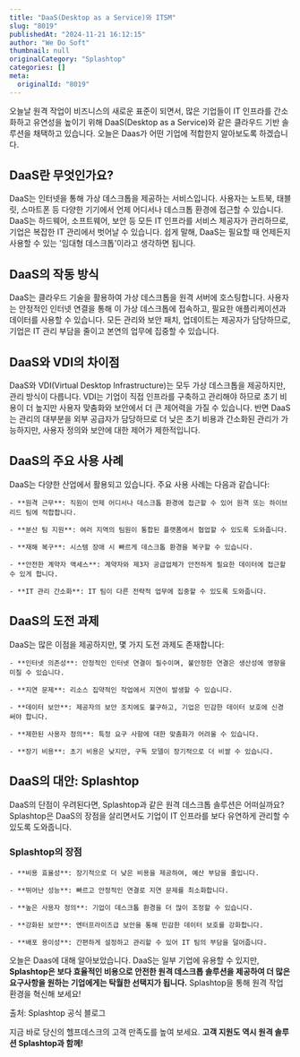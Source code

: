 ```yaml
---
title: "DaaS(Desktop as a Service)와 ITSM"
slug: "8019"
publishedAt: "2024-11-21 16:12:15"
author: "We Do Soft"
thumbnail: null
originalCategory: "Splashtop"
categories: []
meta:
  originalId: "8019"
---
```


오늘날 원격 작업이 비즈니스의 새로운 표준이 되면서, 많은 기업들이 IT 인프라를 간소화하고 유연성을 높이기 위해 DaaS(Desktop as a Service)와 같은 클라우드 기반 솔루션을 채택하고 있습니다.
오늘은 Daas가 어떤 기업에 적합한지 알아보도록 하겠습니다.

## DaaS란 무엇인가요?

DaaS는 인터넷을 통해 가상 데스크톱을 제공하는 서비스입니다. 사용자는 노트북, 태블릿, 스마트폰 등 다양한 기기에서 언제 어디서나 데스크톱 환경에 접근할 수 있습니다. DaaS는 하드웨어, 소프트웨어, 보안 등 모든 IT 인프라를 서비스 제공자가 관리하므로, 기업은 복잡한 IT 관리에서 벗어날 수 있습니다. 쉽게 말해, DaaS는 필요할 때 언제든지 사용할 수 있는 '임대형 데스크톱'이라고 생각하면 됩니다.

## DaaS의 작동 방식

DaaS는 클라우드 기술을 활용하여 가상 데스크톱을 원격 서버에 호스팅합니다. 사용자는 안정적인 인터넷 연결을 통해 이 가상 데스크톱에 접속하고, 필요한 애플리케이션과 데이터를 사용할 수 있습니다. 모든 관리와 보안 패치, 업데이트는 제공자가 담당하므로, 기업은 IT 관리 부담을 줄이고 본연의 업무에 집중할 수 있습니다.

## DaaS와 VDI의 차이점

DaaS와 VDI(Virtual Desktop Infrastructure)는 모두 가상 데스크톱을 제공하지만, 관리 방식이 다릅니다. VDI는 기업이 직접 인프라를 구축하고 관리해야 하므로 초기 비용이 더 높지만 사용자 맞춤화와 보안에서 더 큰 제어력을 가질 수 있습니다. 반면 DaaS는 관리의 대부분을 외부 공급자가 담당하므로 더 낮은 초기 비용과 간소화된 관리가 가능하지만, 사용자 정의와 보안에 대한 제어가 제한적입니다.

## DaaS의 주요 사용 사례

DaaS는 다양한 산업에서 활용되고 있습니다. 주요 사용 사례는 다음과 같습니다:

 	- **원격 근무**: 직원이 언제 어디서나 데스크톱 환경에 접근할 수 있어 원격 또는 하이브리드 팀에 적합합니다.

 	- **분산 팀 지원**: 여러 지역의 팀원이 통합된 플랫폼에서 협업할 수 있도록 도와줍니다.

 	- **재해 복구**: 시스템 장애 시 빠르게 데스크톱 환경을 복구할 수 있습니다.

 	- **안전한 계약자 액세스**: 계약자와 제3자 공급업체가 안전하게 필요한 데이터에 접근할 수 있게 합니다.

 	- **IT 관리 간소화**: IT 팀이 다른 전략적 업무에 집중할 수 있도록 도와줍니다.

## DaaS의 도전 과제

DaaS는 많은 이점을 제공하지만, 몇 가지 도전 과제도 존재합니다:

 	- **인터넷 의존성**: 안정적인 인터넷 연결이 필수이며, 불안정한 연결은 생산성에 영향을 미칠 수 있습니다.

 	- **지연 문제**: 리소스 집약적인 작업에서 지연이 발생할 수 있습니다.

 	- **데이터 보안**: 제공자의 보안 조치에도 불구하고, 기업은 민감한 데이터 보호에 신경 써야 합니다.

 	- **제한된 사용자 정의**: 특정 요구 사항에 대한 맞춤화가 어려울 수 있습니다.

 	- **장기 비용**: 초기 비용은 낮지만, 구독 모델이 장기적으로 더 비쌀 수 있습니다.

## DaaS의 대안: Splashtop

DaaS의 단점이 우려된다면, Splashtop과 같은 원격 데스크톱 솔루션은 어떠실까요?
Splashtop은 DaaS의 장점을 살리면서도 기업이 IT 인프라를 보다 유연하게 관리할 수 있도록 도와줍니다.

### Splashtop의 장점

 	- **비용 효율성**: 장기적으로 더 낮은 비용을 제공하여, 예산 부담을 줄입니다.

 	- **뛰어난 성능**: 빠르고 안정적인 연결로 지연 문제를 최소화합니다.

 	- **높은 사용자 정의**: 기업이 데스크톱 환경을 더 많이 조정할 수 있습니다.

 	- **강화된 보안**: 엔터프라이즈급 보안을 통해 민감한 데이터 보호를 강화합니다.

 	- **배포 용이성**: 간편하게 설정하고 관리할 수 있어 IT 팀의 부담을 덜어줍니다.

오늘은 Daas에 대해 알아보았습니다.
DaaS는 일부 기업에 유용할 수 있지만, **Splashtop은 보다 효율적인 비용으로 안전한 원격 데스크톱 솔루션을 제공하여 더 많은 요구사항을 원하는 기업에게는 탁월한 선택지가 됩니다.**
Splashtop을 통해 원격 작업 환경을 혁신해 보세요!

출처: Splashtop 공식 블로그

지금 바로 당신의 헬프데스크의 고객 만족도를 높여 보세요.
**고객 지원도 역시 원격 솔루션 Splashtop과 함께!**
